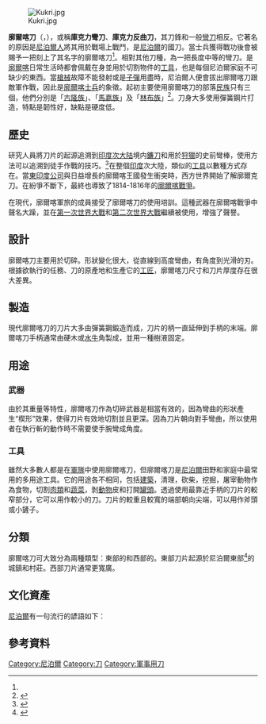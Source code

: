 {{NoteTA|
1=zh:廓爾喀;zh-tw:廓爾喀;zh-hk:啹喀
}}
[[File:Kukri.jpg|thumb]]

'''廓爾喀刀'''（{{lang-ne|खुकुरी}}，{{IAST|Khukurī}}），或稱'''庫克力彎刀'''、'''庫克力反曲刀'''，其刀鋒和一般[[彎刀|彎刀]]相反。它著名的原因是[[尼泊爾人|尼泊爾人]]將其用於戰場上戰鬥，是[[尼泊爾|尼泊爾]]的國刀。當士兵獲得戰功後會被賜予一把刻上了其名字的廓爾喀刀<ref name="chinese"/>。相對其他刀種，為一把長度中等的彎刀。是[[廓爾喀|廓爾喀]]日常生活時都會佩戴在身並用於切割物件的[[工具|工具]]，也是每個尼泊爾家庭不可缺少的東西。當[[槍械|槍械]]故障不能發射或是[[子彈|子彈]]用盡時，尼泊爾人便會拔出廓爾喀刀跟敵軍作戰，因此是[[廓爾喀士兵|廓爾喀士兵]]的象徵。起初主要使用廓爾喀刀的部落[[民族|民族]]只有三個，他們分別是「[[古隆族|古隆族]]」、「[[馬嘉族|馬嘉族]]」及「[[林布族|林布族]]」<ref name="chinese">{{cite web | language = zh-cn | publisher = 中國經濟網 | title = 廓爾喀軍刀——傳奇之刀 | url = http://luxury.ce.cn/gentlemen/jundao/right/200804/08/t20080408_15088471.shtml | author = 中國經濟網 | date = 2008年4月8日 | accessdate = 2009年2月27日 | deadurl = yes | archiveurl = https://web.archive.org/web/20150519163015/http://luxury.ce.cn/gentlemen/jundao/right/200804/08/t20080408_15088471.shtml | archivedate = 2015年5月19日 }}</ref>。刀身大多使用彈簧鋼片打造，特點是韌性好，缺點是硬度低。

==歷史==
研究人員將刀片的起源追溯到[[印度次大陆|印度次大陆]]境内[[鐮刀|鐮刀]]和用於[[狩獵|狩獵]]的史前彎棒，使用方法可以追溯到徒手作戰的技巧。<ref name=Burton>{{cite book |title=The Book of the Sword |url=https://archive.org/details/bookofsword00burt |author=[[Richard_Francis_Burton|Richard Francis Burton]] |publisher=Dover |year=1987 |location=London |isbn=0-486-25434-8}}</ref>在整個[[印度|印度]]次大陸，類似的[[工具|工具]]以數種方式存在。當[[東印度公司|東印度公司]]與日益增長的廓爾喀王國發生衝突時，西方世界開始了解廓爾克刀。在紛爭不斷下，最終也導致了1814-1816年的[[廓爾喀戰爭|廓爾喀戰爭]]。

在現代，廓爾喀軍旅的成員接受了廓爾喀刀的使用培訓。這種武器在廓爾喀戰爭中聲名大躁，並在[[第一次世界大戰|第一次世界大戰]]和[[第二次世界大戰|第二次世界大戰]]繼續被使用，增強了聲譽。

==設計==
廓爾喀刀主要用於切碎。形狀變化很大，從直線到高度彎曲，有角度到光滑的刃。根據欲執行的任務、刀的原產地和生產它的[[工匠|工匠]]，廓爾喀刀尺寸和刀片厚度存在很大差異。

==製造==
現代廓爾喀刀的刀片大多由彈簧鋼鍛造而成，刀片的柄一直延伸到手柄的末端。廓爾喀刀手柄通常由硬木或[[水牛|水牛]]角製成，並用一種樹液固定。

==用途==
=== 武器 ===
由於其重量等特性，廓爾喀刀作為切碎武器是相當有效的，因為彎曲的形狀產生“楔形”效果，使得刀片有效地切割並且更深。因為刀片朝向對手彎曲，所以使用者在執行斬的動作時不需要使手腕彎成角度。

=== 工具 ===
雖然大多數人都是在[[軍隊|軍隊]]中使用廓爾喀刀，但廓爾喀刀是[[尼泊爾|尼泊爾]]田野和家庭中最常用的多用途工具。它的用途各不相同，包括[[建築|建築]]，清理，砍柴，挖掘，屠宰動物作為食物，切割[[肉類|肉類]]和[[蔬菜|蔬菜]]，剝[[動物|動物]]皮和打開[[罐頭|罐頭]]。透過使用最靠近手柄的刀片的較窄部分，它可以用作較小的刀。刀片的較重且較寬的端部朝向尖端，可以用作斧頭或小鏟子。

==分類==
廓爾喀刀可大致分為兩種類型：東部的和西部的。東部刀片起源於尼泊爾東部<ref>{{Cite web |url=https://www.everestblade.com/categories.html |title=存档副本 |access-date=2019-05-31 |archive-url=https://web.archive.org/web/20180206131753/https://www.everestblade.com/categories.html |archive-date=2018-02-06 |dead-url=yes }}</ref>的城鎮和村莊。西部刀片通常更寬廣。

==文化資產==
[[尼泊爾|尼泊爾]]有一句流行的諺語如下：

{{Quote|सिरुपाते खुकुरी मे थाहा छ कि छ?<br>Sirupate Khukuri ma Laha chha ki chhaina?<br>中文翻譯: 你的彎刀有足夠的鐵嗎?}}

== 參考資料 ==
{{commonscat|Kukri}}
{{reflist|1}}


{{DEFAULTSORT:Kukri}}

[[Category:尼泊爾|Category:尼泊爾]]
[[Category:刀|Category:刀]]
[[Category:軍事用刀|Category:軍事用刀]]